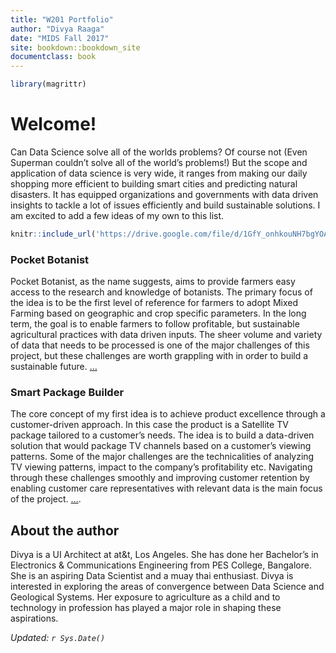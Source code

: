 ```yaml
---
title: "W201 Portfolio"
author: "Divya Raaga"
date: "MIDS Fall 2017"
site: bookdown::bookdown_site
documentclass: book
---
```


<!-- This won't be displayed but it will initialize your R session. Add any R libraries you need here. -->
```r
library(magrittr)
```


# Welcome!{-}

Can Data Science solve all of the worlds problems? Of course not (Even Superman couldn't solve all of the world's problems!) But the scope and application of data science is very wide, it ranges from making our daily shopping more efficient to building smart cities and predicting natural disasters. It has equipped organizations and governments with data driven insights to tackle a lot of issues efficiently and build sustainable solutions. I am excited to add a few ideas of my own to this list.

<!-- Below this line is just examples of how you can embed video from Google Drive. First you have to enable sharing, then just get the object ID which is that long string between d/ and /preview and will also be appended to any sharing link you generate for your video. -->
<p>
```r
knitr::include_url('https://drive.google.com/file/d/1GfY_onhkouNH7bgYOAnjl2ztWpIAAwL6/view')
```

### Pocket Botanist {-}

Pocket Botanist, as the name suggests, aims to provide farmers easy access to the research and knowledge of botanists. The primary focus of the idea is to be the first level of reference for farmers to adopt Mixed Farming based on geographic and crop specific parameters. In the long term, the goal is to enable farmers to follow profitable, but sustainable agricultural practices with data driven inputs. The sheer volume and variety of data that needs to be processed is one of the major challenges of this project, but these challenges are worth grappling with in order to build a sustainable future.
[...](https://w201rdada.github.io/portfolio-Divyaraaga/Care-for-soil.html)

### Smart Package Builder {-}

The core concept of my first idea is to achieve product excellence through a customer-driven approach. In this case the product is a Satellite TV package tailored to a customer's needs. The idea is to build a data-driven solution that would package TV channels based on a customer's viewing patterns. Some of the major challenges are the technicalities of analyzing TV viewing patterns, impact to the company's profitability etc. Navigating through these challenges smoothly and improving customer retention by enabling customer care representatives with relevant data is the main focus of the project. [...](https://w201rdada.github.io/portfolio-Divyaraaga/mind-the-customer.html).
  

## About the author{-}

Divya is a UI Architect at at&t, Los Angeles. She has done her Bachelor's in Electronics & Communications Engineering from PES College, Bangalore. She is an aspiring Data Scientist and a muay thai enthusiast. Divya is interested in exploring the areas of convergence between Data Science and Geological Systems. Her exposure to agriculture as a child and to technology in profession has played a major role in shaping these aspirations.

*Updated: `r Sys.Date()`*
